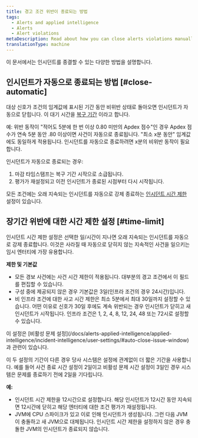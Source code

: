 ```yaml
---
title: 경고 조건 위반이 종료되는 방법
tags:
  - Alerts and applied intelligence
  - Alerts
  - Alert violations
metaDescription: Read about how you can close alerts violations manually and automatically.
translationType: machine
---
```


이 문서에서는 인시던트를 종결할 수 있는 다양한 방법을 설명합니다.

## 인시던트가 자동으로 종료되는 방법 [#close-automatic]

대상 신호가 조건의 임계값에 표시된 기간 동안 비위반 상태로 돌아오면 인시던트가 자동으로 닫힙니다. 이 대기 시간을 [복구 기간](/docs/using-new-relic/welcome-new-relic/get-started/glossary#recovery-period) 이라고 합니다.

예: 위반 동작이 "적어도 5분에 한 번 이상 0.80 미만의 Apdex 점수"인 경우 Apdex 점수가 연속 5분 동안 .80 이상이면 사건이 자동으로 종료됩니다. "최소 x분 동안" 임계값에도 동일하게 적용됩니다. 인시던트를 자동으로 종료하려면 x분의 비위반 동작이 필요합니다.

인시던트가 자동으로 종료되는 경우:

1. 마감 타임스탬프는 복구 기간 시작으로 소급됩니다.
2. 평가가 재설정되고 이전 인시던트가 종료된 시점부터 다시 시작됩니다.

모든 조건에는 오래 지속되는 인시던트를 자동으로 강제 종료하는 [인시던트 시간 제한](#time-limit) 설정이 있습니다.

## 장기간 위반에 대한 시간 제한 설정 [#time-limit]

인시던트 시간 제한 설정은 선택한 일/시간이 지나면 오래 지속되는 인시던트를 자동으로 강제 종료합니다. 이것은 사라질 때 자동으로 닫히지 않는 지속적인 사건을 일으키는 임시 엔터티에 가장 유용합니다.

**제한 및 기본값**

* 모든 경보 사건에는 사건 시간 제한이 적용됩니다. 대부분의 경고 조건에서 이 필드를 편집할 수 있습니다.
* 구성 중에 제공되지 않은 경우 기본값은 3일(인프라 조건의 경우 24시간)입니다.
* 비 인프라 조건에 대한 사고 시간 제한은 최소 5분에서 최대 30일까지 설정할 수 있습니다. 어떤 이유로 신호가 30일 후에도 계속 위반되는 경우 인시던트가 닫히고 새 인시던트가 시작됩니다. 인프라 조건은 1, 2, 4, 8, 12, 24, 48 또는 72시로 설정할 수 있습니다.

<Callout variant="tip">
  이 설정은 [비활성 문제 설정](/docs/alerts-applied-intelligence/applied-intelligence/incident-intelligence/user-settings/#auto-close-issue-window) 과 관련이 있습니다.

  이 두 설정의 기간이 다른 경우 당사 시스템은 설정에 관계없이 더 짧은 기간을 사용합니다. 예를 들어 사건 종료 시간 설정이 2일이고 비활성 문제 시간 설정이 3일인 경우 시스템은 문제를 종료하기 전에 2일을 기다립니다.
</Callout>

**예:**

* 인시던트 시간 제한을 12시간으로 설정합니다. 해당 인시던트가 12시간 동안 지속되면 12시간에 닫히고 해당 엔터티에 대한 조건 평가가 재설정됩니다.
* JVM에 CPU 스파이크가 있고 이로 인해 인시던트가 생성됩니다. 그런 다음 JVM이 충돌하고 새 JVM으로 대체됩니다. 인시던트 시간 제한을 설정하지 않은 경우 충돌한 JVM의 인시던트가 종료되지 않습니다.
